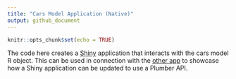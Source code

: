 ```yaml
---
title: "Cars Model Application (Native)"
output: github_document
---
```


```r
knitr::opts_chunk$set(echo = TRUE)
```

The code here creates a [Shiny](https://shiny.rstudio.com) application that
interacts with the cars model R object. This can be used in connection with the 
[other app](../api-app) to showcase how a Shiny application can be updated to 
use a Plumber API.
